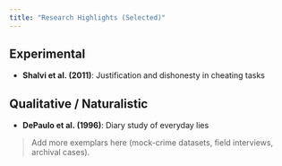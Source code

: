 ```yaml
---
title: "Research Highlights (Selected)"
---
```


## Experimental

-   **Shalvi et al. (2011)**: Justification and dishonesty in cheating tasks

## Qualitative / Naturalistic

-   **DePaulo et al. (1996)**: Diary study of everyday lies

> Add more exemplars here (mock-crime datasets, field interviews, archival cases).

